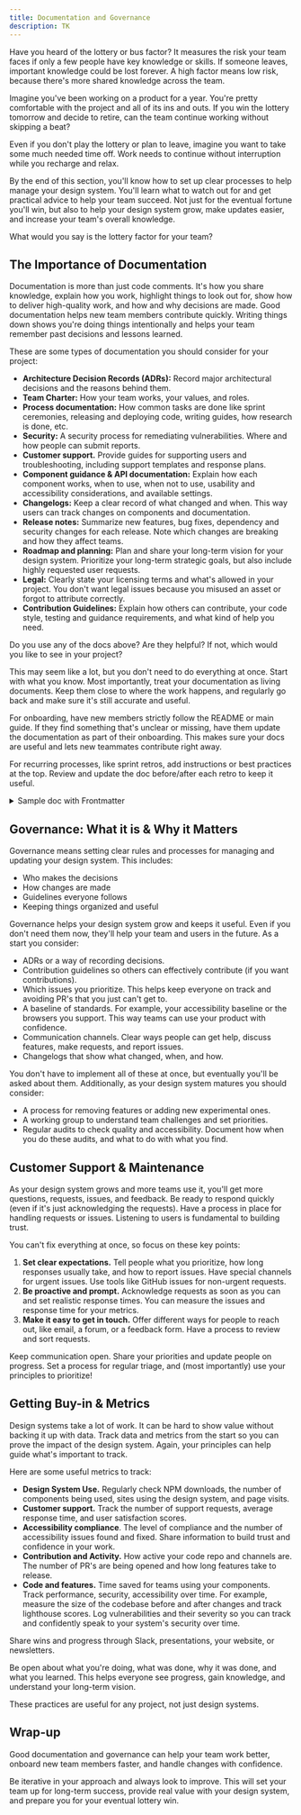```yaml
---
title: Documentation and Governance
description: TK
---
```



Have you heard of the lottery or bus factor? It measures the risk your team faces if only a few people have key knowledge or skills. If someone leaves, important knowledge could be lost forever. A high factor means low risk, because there's more shared knowledge across the team.

Imagine you've been working on a product for a year. You're pretty comfortable with the project and all of its ins and outs. If you win the lottery tomorrow and decide to retire, can the team continue working without skipping a beat?

Even if you don't play the lottery or plan to leave, imagine you want to take some much needed time off. Work needs to continue without interruption while you recharge and relax.

By the end of this section, you'll know how to set up clear processes to help manage your design system. You'll learn what to watch out for and get practical advice to help your team succeed. Not just for the eventual fortune you'll win, but also to help your design system grow, make updates easier, and increase your team's overall knowledge.

<Card title="Lottery Factor Check" icon="seti:smarty">
  What would you say is the lottery factor for your team?
</Card>

## The Importance of Documentation

Documentation is more than just code comments. It's how you share knowledge, explain how you work, highlight things to look out for, show how to deliver high-quality work, and how and why decisions are made. Good documentation helps new team members contribute quickly. Writing things down shows you're doing things intentionally and helps your team remember past decisions and lessons learned.

These are some types of documentation you should consider for your project:

- **Architecture Decision Records (ADRs):** Record major architectural decisions and the reasons behind them.
- **Team Charter:** How your team works, your values, and roles.
- **Process documentation:** How common tasks are done like sprint ceremonies, releasing and deploying code, writing guides, how research is done, etc.
- **Security:** A security process for remediating vulnerabilities. Where and how people can submit reports.
- **Customer support.** Provide guides for supporting users and troubleshooting, including support templates and response plans.
- **Component guidance & API documentation:** Explain how each component works, when to use, when not to use, usability and accessibility considerations, and available settings.
- **Changelogs:** Keep a clear record of what changed and when. This way users can track changes on components and documentation.
- **Release notes:** Summarize new features, bug fixes, dependency and security changes for each release. Note which changes are breaking and how they affect teams.
- **Roadmap and planning:** Plan and share your long-term vision for your design system. Prioritize your long-term strategic goals, but also include highly requested user requests.
- **Legal:** Clearly state your licensing terms and what's allowed in your project. You don't want legal issues because you misused an asset or forgot to attribute correctly.
- **Contribution Guidelines:** Explain how others can contribute, your code style, testing and guidance requirements, and what kind of help you need.

<Card title="Documentation Check" icon="seti:smarty">
  Do you use any of the docs above? Are they helpful? If not, which would you
  like to see in your project?
</Card>

This may seem like a lot, but you don't need to do everything at once. Start with what you know. Most importantly, treat your documentation as living documents. Keep them close to where the work happens, and regularly go back and make sure it's still accurate and useful.

For onboarding, have new members strictly follow the README or main guide. If they find something that's unclear or missing, have them update the documentation as part of their onboarding. This makes sure your docs are useful and lets new teammates contribute right away.

For recurring processes, like sprint retros, add instructions or best practices at the top. Review and update the doc before/after each retro to keep it useful.

<details>
<summary>Sample doc with Frontmatter</summary>

How frontmatter helps explain how to use. This way anyone can run the sprint retro.

```md
// 2025-sprint-retrospective.md

---

A template for bi-weekly sprint retros.

Best practices:

- Add a new date entry for each retro.
- Focus on what was achieved, not just what happened. Be open and transparent without blame or judgement.
- Use a 2 to 5 minute timer for each column to keep meeting on track and respect everyone's time.
- If you agree with something, add a "➕" at the end.
- End each retro with clear action items. Make sure the team agrees, has an assignee, and a target date.

---

# Sprint Retro

## 08-04-2025

| What worked well | What didn't work so well |
| ---------------- | ------------------------ |
|                  |                          |

### Action Items

- [ ] JM to create issue templates for feature requests and bugs.
```

</details>

## Governance: What it is & Why it Matters

Governance means setting clear rules and processes for managing and updating your design system. This includes:

- Who makes the decisions
- How changes are made
- Guidelines everyone follows
- Keeping things organized and useful

Governance helps your design system grow and keeps it useful. Even if you don't need them now, they'll help your team and users in the future. As a start you consider:

- ADRs or a way of recording decisions.
- Contribution guidelines so others can effectively contribute (if you want contributions).
- Which issues you prioritize. This helps keep everyone on track and avoiding PR's that you just can't get to.
- A baseline of standards. For example, your accessibility baseline or the browsers you support. This way teams can use your product with confidence.
- Communication channels. Clear ways people can get help, discuss features, make requests, and report issues.
- Changelogs that show what changed, when, and how.

You don't have to implement all of these at once, but eventually you'll be asked about them. Additionally, as your design system matures you should consider:

- A process for removing features or adding new experimental ones.
- A working group to understand team challenges and set priorities.
- Regular audits to check quality and accessibility. Document how when you do these audits, and what to do with what you find.

## Customer Support & Maintenance

As your design system grows and more teams use it, you'll get more questions, requests, issues, and feedback. Be ready to respond quickly (even if it's just acknowledging the requests). Have a process in place for handling requests or issues. Listening to users is fundamental to building trust.

You can't fix everything at once, so focus on these key points:

1. **Set clear expectations.** Tell people what you prioritize, how long responses usually take, and how to report issues. Have special channels for urgent issues. Use tools like GitHub issues for non-urgent requests.
1. **Be proactive and prompt.** Acknowledge requests as soon as you can and set realistic response times. You can measure the issues and response time for your metrics.
1. **Make it easy to get in touch.** Offer different ways for people to reach out, like email, a forum, or a feedback form. Have a process to review and sort requests.

Keep communication open. Share your priorities and update people on progress. Set a process for regular triage, and (most importantly) use your principles to prioritize!

## Getting Buy-in & Metrics

Design systems take a lot of work. It can be hard to show value without backing it up with data. Track data and metrics from the start so you can prove the impact of the design system. Again, your principles can help guide what's important to track.

Here are some useful metrics to track:

- **Design System Use.** Regularly check NPM downloads, the number of components being used, sites using the design system, and page visits.
- **Customer support.** Track the number of support requests, average response time, and user satisfaction scores.
- **Accessibility compliance**. The level of compliance and the number of accessibility issues found and fixed. Share information to build trust and confidence in your work.
- **Contribution and Activity.** How active your code repo and channels are. The number of PR's are being opened and how long features take to release.
- **Code and features.** Time saved for teams using your components. Track performance, security, accessibility over time. For example, measure the size of the codebase before and after changes and track lighthouse scores. Log vulnerabilities and their severity so you can track and confidently speak to your system's security over time.

Share wins and progress through Slack, presentations, your website, or newsletters.

Be open about what you're doing, what was done, why it was done, and what you learned. This helps everyone see progress, gain knowledge, and understand your long-term vision.

These practices are useful for any project, not just design systems.

## Wrap-up

Good documentation and governance can help your team work better, onboard new team members faster, and handle changes with confidence.

Be iterative in your approach and always look to improve. This will set your team up for long-term success, provide real value with your design system, and prepare you for your eventual lottery win.
